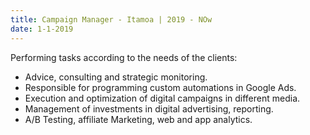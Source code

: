 ```yaml
---
title: Campaign Manager - Itamoa | 2019 - NOw
date: 1-1-2019
---
```



Performing tasks according to the needs of the clients: 
- Advice, consulting and strategic monitoring.
- Responsible for programming custom automations in Google Ads.
- Execution and optimization of digital campaigns in different media.
- Management of investments in digital advertising, reporting.
- A/B Testing, affiliate Marketing, web and app analytics.